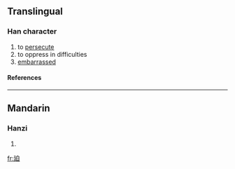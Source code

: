 ==Translingual==
===Han character===
{{Han char|rn=54|rad=廴|as=05|sn=8|four=|canj=弓大竹日 (NKHA)}}
# to [[persecute]]
# to oppress in difficulties
# [[embarrassed]]
====References====
{{Han ref|kx=0353.031|hdz=10404.060|uh=5EF9|ud=24313}}
----
==Mandarin==
===Hanzi===
{{cmn-hanzi|pin=[[pò]] (po4)|wg=p'o<sup>4</sup>}}
# {{defn|Mandarin}}

[[fr:廹]]